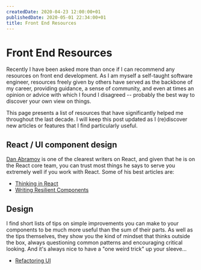 ```yaml
---
createdDate: 2020-04-23 12:00:00+01
publishedDate: 2020-05-01 22:34:00+01
title: Front End Resources
---
```


# Front End Resources

Recently I have been asked more than once if I can recommend any resources on front end development. As I am myself a self-taught software engineer, resources freely given by others have served as the backbone of my career, providing guidance, a sense of community, and even at times an opinion or advice with which I found I disagreed -- probably the best way to discover your own view on things.

This page presents a list of resources that have significantly helped me throughout the last decade. I will keep this post updated as I (re)discover new articles or features that I find particularly useful.

## React / UI component design

[Dan Abramov](https://twitter.com/dan_abramov) is one of the clearest writers on React, and given that he is on the React core team, you can trust most things he says to serve you extremely well if you work with React. Some of his best articles are:

- [Thinking in React](https://reactjs.org/docs/thinking-in-react.html)
- [Writing Resilient Components](https://overreacted.io/writing-resilient-components/)

## Design

I find short lists of tips on simple improvements you can make to your components to be much more useful than the sum of their parts. As well as the tips themselves, they show you the kind of mindset that thinks outside the box, always questioning common patterns and encouraging critical looking. And it's always nice to have a "one weird trick" up your sleeve...

- [Refactoring UI](https://twitter.com/i/events/994601867987619840)
